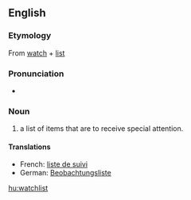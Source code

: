 {{selfref|For help on watchlist, see [[m:Watchlist|Watchlist]] on Meta-Wiki.}}
{{wikipedia}}
==English==

===Etymology===
From [[watch]] + [[list]]

===Pronunciation===
* {{audio|en-us-watchlist.ogg|Audio (US)}}

===Noun===
{{en-noun}}

# a list of items that are to receive special attention.

====Translations====
{{trans-top|list for special attention}}
* French: [[liste de suivi]]
* German: [[Beobachtungsliste]]
{{terns-mid}}
{{bottom}}

[[hu:watchlist]]
